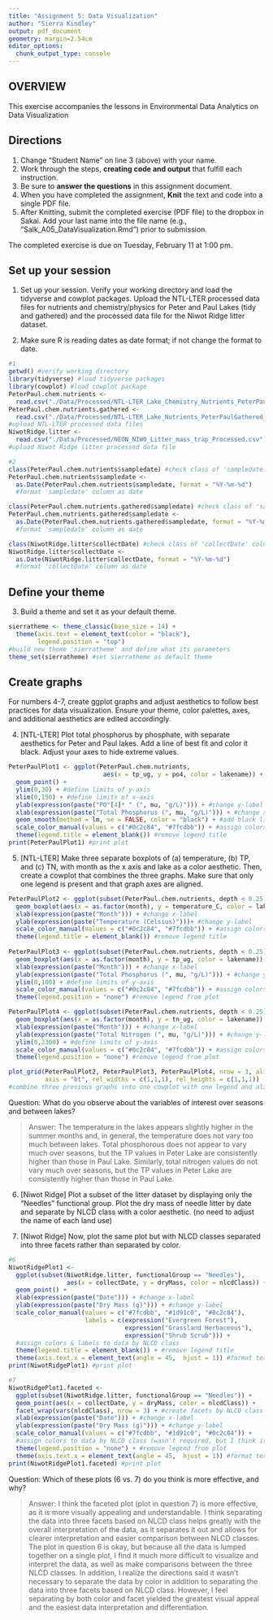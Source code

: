 ```yaml
---
title: "Assignment 5: Data Visualization"
author: "Sierra Kindley"
output: pdf_document
geometry: margin=2.54cm
editor_options: 
  chunk_output_type: console
---
```


## OVERVIEW

This exercise accompanies the lessons in Environmental Data Analytics on Data Visualization 

## Directions
1. Change "Student Name" on line 3 (above) with your name.
3. Work through the steps, **creating code and output** that fulfill each instruction.
4. Be sure to **answer the questions** in this assignment document.
6. When you have completed the assignment, **Knit** the text and code into a single PDF file.
8. After Knitting, submit the completed exercise (PDF file) to the dropbox in Sakai. Add your last name into the file name (e.g., "Salk_A05_DataVisualization.Rmd") prior to submission.

The completed exercise is due on Tuesday, February 11 at 1:00 pm.



## Set up your session 
1. Set up your session. Verify your working directory and load the tidyverse and cowplot packages. Upload the NTL-LTER processed data files for nutrients and chemistry/physics for Peter and Paul Lakes (tidy and gathered) and the processed data file for the Niwot Ridge litter dataset. 

2. Make sure R is reading dates as date format; if not change the format to date.

```r
#1
getwd() #verify working directory
library(tidyverse) #load tidyverse packages
library(cowplot) #load cowplot package
PeterPaul.chem.nutrients <- 
  read.csv("./Data/Processed/NTL-LTER_Lake_Chemistry_Nutrients_PeterPaul_Processed.csv")
PeterPaul.chem.nutrients.gathered <- 
  read.csv("./Data/Processed/NTL-LTER_Lake_Nutrients_PeterPaulGathered_Processed.csv")
#upload NTL-LTER processed data files 
NiwotRidge.litter <- 
  read.csv("./Data/Processed/NEON_NIWO_Litter_mass_trap_Processed.csv")
#upload Niwot Ridge litter processed data file

#2
class(PeterPaul.chem.nutrients$sampledate) #check class of 'sampledate' column
PeterPaul.chem.nutrients$sampledate <- 
  as.Date(PeterPaul.chem.nutrients$sampledate, format = "%Y-%m-%d") 
  #format 'sampledate' column as date

class(PeterPaul.chem.nutrients.gathered$sampledate) #check class of 'sampledate' column
PeterPaul.chem.nutrients.gathered$sampledate <- 
  as.Date(PeterPaul.chem.nutrients.gathered$sampledate, format = "%Y-%m-%d") 
  #format 'sampledate' column as date

class(NiwotRidge.litter$collectDate) #check class of 'collectDate' column
NiwotRidge.litter$collectDate <- 
  as.Date(NiwotRidge.litter$collectDate, format = "%Y-%m-%d") 
  #format 'collectDate' column as date

```
## Define your theme
3. Build a theme and set it as your default theme.

```r

sierratheme <- theme_classic(base_size = 14) +
  theme(axis.text = element_text(color = "black"), 
        legend.position = "top")
#build new theme 'sierratheme' and define what its parameters
theme_set(sierratheme) #set sierratheme as default theme

```

## Create graphs
For numbers 4-7, create ggplot graphs and adjust aesthetics to follow best practices for data visualization. Ensure your theme, color palettes, axes, and additional aesthetics are edited accordingly.

4. [NTL-LTER] Plot total phosphorus by phosphate, with separate aesthetics for Peter and Paul lakes. Add a line of best fit and color it black. Adjust your axes to hide extreme values.

```r

PeterPaulPlot1 <- ggplot(PeterPaul.chem.nutrients, 
                          aes(x = tp_ug, y = po4, color = lakename)) +
  geom_point() +
  ylim(0,30) + #define limits of y-axis
  xlim(0,150) + #define limits of x-axis
  ylab(expression(paste("PO"[4]* " (", mu, "g/L)"))) + #change y-label
  xlab(expression(paste("Total Phosphorus (", mu, "g/L)"))) + #change x-label
  geom_smooth(method = lm, se = FALSE, color = "black") + #add black line of best fit 
  scale_color_manual(values = c("#0c2c84", "#7fcdbb")) + #assign colors to Peter & Paul Lakes
  theme(legend.title = element_blank()) #remove legend title
print(PeterPaulPlot1) #print plot 

```


5. [NTL-LTER] Make three separate boxplots of (a) temperature, (b) TP, and (c) TN, with month as the x axis and lake as a color aesthetic. Then, create a cowplot that combines the three graphs. Make sure that only one legend is present and that graph axes are aligned.

```r

PeterPaulPlot2 <- ggplot(subset(PeterPaul.chem.nutrients, depth < 0.25)) +
  geom_boxplot(aes(x = as.factor(month), y = temperature_C, color = lakename)) +
  xlab(expression(paste("Month"))) + #change x-label
  ylab(expression(paste("Temperature (Celsius)")))+ #change y-label
  scale_color_manual(values = c("#0c2c84", "#7fcdbb")) + #assign colors to Peter & Paul Lakes
  theme(legend.title = element_blank()) #remove legend title
  
PeterPaulPlot3 <- ggplot(subset(PeterPaul.chem.nutrients, depth < 0.25)) +
  geom_boxplot(aes(x = as.factor(month), y = tp_ug, color = lakename)) +
  xlab(expression(paste("Month"))) + #change x-label
  ylab(expression(paste("Total Phosphorus (", mu, "g/L)"))) + #change y-label
  ylim(0,100) + #define limits of y-axis
  scale_color_manual(values = c("#0c2c84", "#7fcdbb")) + #assign colors to Peter & Paul Lakes
  theme(legend.position = "none") #remove legend from plot

PeterPaulPlot4 <- ggplot(subset(PeterPaul.chem.nutrients, depth < 0.25)) + 
  geom_boxplot(aes(x = as.factor(month), y = tn_ug, color = lakename)) +
  xlab(expression(paste("Month"))) + #change x-label
  ylab(expression(paste("Total Nitrogen (", mu, "g/L)"))) + #change y-label
  ylim(0,2300) + #define limits of y-axis
  scale_color_manual(values = c("#0c2c84", "#7fcdbb")) + #assign colors to Peter & Paul Lakes
  theme(legend.position = "none") #remove legend from plot

plot_grid(PeterPaulPlot2, PeterPaulPlot3, PeterPaulPlot4, nrow = 3, align = 'h', 
          axis = "bt", rel_widths = c(1,1,1), rel_heights = c(1,1,1))
#combine three previous graphs into one cowplot with one legend and aligned axes

```

Question: What do you observe about the variables of interest over seasons and between lakes? 

> Answer: The temperature in the lakes appears slightly higher in the summer months and, in general, the temperature does not vary too much between lakes. Total phosphorous does not appear to vary much over seasons, but the TP values in Peter Lake are consistently higher than those in Paul Lake. Similarly, total nitrogen values do not vary much over seasons, but the TP values in Peter Lake are consistently higher than those in Paul Lake.

6. [Niwot Ridge] Plot a subset of the litter dataset by displaying only the "Needles" functional group. Plot the dry mass of needle litter by date and separate by NLCD class with a color aesthetic. (no need to adjust the name of each land use)

7. [Niwot Ridge] Now, plot the same plot but with NLCD classes separated into three facets rather than separated by color. 

```r
#6
NiwotRidgePlot1 <- 
  ggplot(subset(NiwotRidge.litter, functionalGroup == "Needles"),
                aes(x = collectDate, y = dryMass, color = nlcdClass)) +
  geom_point() +
  xlab(expression(paste("Date"))) + #change x-label
  ylab(expression(paste("Dry Mass (g)"))) + #change y-label
  scale_color_manual(values = c("#7fcdbb", "#1d91c0", "#0c2c84"), 
                     labels = c(expression("Evergreen Forest"), 
                                expression("Grassland Herbaceous"), 
                                expression("Shrub Scrub"))) + 
  #assign colors & labels to data by NLCD class 
  theme(legend.title = element_blank()) + #remove legend title
  theme(axis.text.x = element_text(angle = 45,  hjust = 1)) #format text on x-axis
print(NiwotRidgePlot1) #print plot

#7
NiwotRidgePlot1.faceted <- 
  ggplot(subset(NiwotRidge.litter, functionalGroup == "Needles")) +
  geom_point(aes(x = collectDate, y = dryMass, color = nlcdClass)) +
  facet_wrap(vars(nlcdClass), nrow = 3) + #create facets by NLCD class
  xlab(expression(paste("Date"))) + #change x-label
  ylab(expression(paste("Dry Mass (g)"))) + #change y-label
  scale_color_manual(values = c("#7fcdbb", "#1d91c0", "#0c2c84")) +
  #assign colors to data by NLCD class (wasn't required, but I think it yields easier reading)
  theme(legend.position = "none") + #remove legend from plot
  theme(axis.text.x = element_text(angle = 45,  hjust = 1)) #format text on x-axis
print(NiwotRidgePlot1.faceted) #print plot

```

Question: Which of these plots (6 vs. 7) do you think is more effective, and why? 

> Answer: I think the faceted plot (plot in question 7) is more effective, as it is more visually appealing and understandable. I think separating the data into three facets based on NLCD class helps greatly with the overall interpretation of the data, as it separates it out and allows for clearer interpretation and easier comparison between NLCD classes. The plot in question 6 is okay, but because all the data is lumped together on a single plot, I find it much more difficult to visualize and interpret the data, as well as make comparisons between the three NLCD classes. In addition, I realize the directions said it wasn't necessary to separate the data by color in addition to separating the data into three facets based on NLCD class. However, I feel separating by both color and facet yielded the greatest visual appeal and the easiest data interpretation and differentiation.